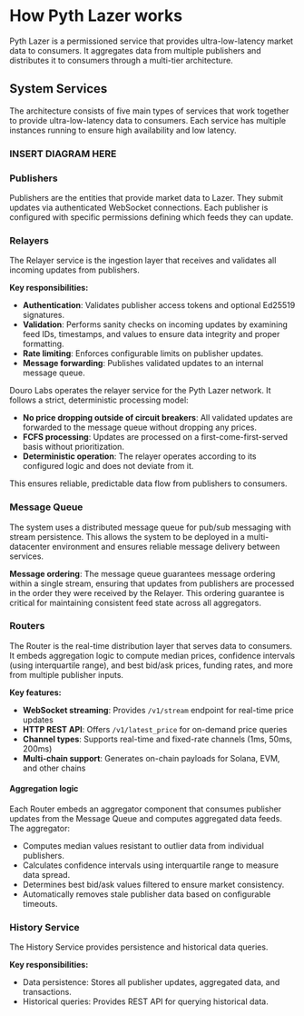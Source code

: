 # How Pyth Lazer works

Pyth Lazer is a permissioned service that provides ultra-low-latency market data to consumers.
It aggregates data from multiple publishers and distributes it to consumers through a multi-tier architecture.

## System Services

The architecture consists of five main types of services that work together to provide ultra-low-latency data to consumers.
Each service has multiple instances running to ensure high availability and low latency.

### INSERT DIAGRAM HERE

### Publishers

Publishers are the entities that provide market data to Lazer. They submit updates via authenticated WebSocket connections.
Each publisher is configured with specific permissions defining which feeds they can update.

### Relayers

The Relayer service is the ingestion layer that receives and validates all incoming updates from publishers.

**Key responsibilities:**

- **Authentication**: Validates publisher access tokens and optional Ed25519 signatures.
- **Validation**: Performs sanity checks on incoming updates by examining feed IDs, timestamps, and values to ensure data integrity and proper formatting.
- **Rate limiting**: Enforces configurable limits on publisher updates.
- **Message forwarding**: Publishes validated updates to an internal message queue.

Douro Labs operates the relayer service for the Pyth Lazer network. It follows a strict, deterministic processing model:

- **No price dropping outside of circuit breakers**: All validated updates are forwarded to the message queue without dropping any prices.
- **FCFS processing**: Updates are processed on a first-come-first-served basis without prioritization.
- **Deterministic operation**: The relayer operates according to its configured logic and does not deviate from it.

This ensures reliable, predictable data flow from publishers to consumers.

### Message Queue

The system uses a distributed message queue for pub/sub messaging with stream persistence.
This allows the system to be deployed in a multi-datacenter environment and ensures reliable message delivery between services.

**Message ordering**: The message queue guarantees message ordering within a single stream, ensuring that updates from publishers are processed in the order they were received by the Relayer.
This ordering guarantee is critical for maintaining consistent feed state across all aggregators.

### Routers

The Router is the real-time distribution layer that serves data to consumers.
It embeds aggregation logic to compute median prices, confidence intervals (using interquartile range), and best bid/ask prices, funding rates, and more from multiple publisher inputs.

**Key features:**

- **WebSocket streaming**: Provides `/v1/stream` endpoint for real-time price updates
- **HTTP REST API**: Offers `/v1/latest_price` for on-demand price queries
- **Channel types**: Supports real-time and fixed-rate channels (1ms, 50ms, 200ms)
- **Multi-chain support**: Generates on-chain payloads for Solana, EVM, and other chains

#### Aggregation logic

Each Router embeds an aggregator component that consumes publisher updates from the Message Queue and computes aggregated data feeds. The aggregator:

- Computes median values resistant to outlier data from individual publishers.
- Calculates confidence intervals using interquartile range to measure data spread.
- Determines best bid/ask values filtered to ensure market consistency.
- Automatically removes stale publisher data based on configurable timeouts.

### History Service

The History Service provides persistence and historical data queries.

**Key responsibilities:**

- Data persistence: Stores all publisher updates, aggregated data, and transactions.
- Historical queries: Provides REST API for querying historical data.
